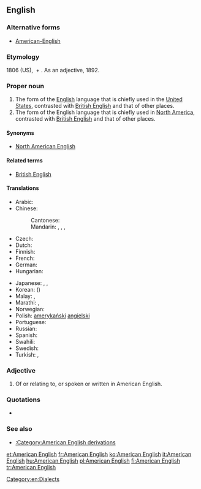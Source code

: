 ==English==
{{wikipedia}}

===Alternative forms===
* [[American-English]] {{qualifier|esp. adjective}}

===Etymology===
1806 (US), {{term|American}} + {{term|English}}.  As an adjective, 1892.

===Proper noun===
{{en-proper noun|sg=[[American]] [[English]]}}

# The form of the [[English]] language that is chiefly used in the [[United States]], contrasted with [[British English]] and that of other places.
# The form of the English language that is chiefly used in [[North America]], contrasted with [[British English]] and that of other places.

====Synonyms====
* {{sense|English of North America}} [[North American English]]

====Related terms====
* [[British English]]

====Translations====
{{trans-top|English of the United States}}
* Arabic: {{t-|ar|الإنجليزية الأمريكية|f|tr=al-'ingilizíyya al-'amrikíyya}}
* Chinese:
*: Cantonese: {{tø|yue|美國英語|tr=mei gwok jīng jyu|sc=Hani}}
*: Mandarin: {{t-|cmn|美國英語|sc=Hani}}, {{t-|cmn|美国英语|tr=Měiguó Yīngyǔ|sc=Hani}}, {{t|cmn|美式英語|sc=Hani}}, {{t|cmn|美式英语|tr=Měishì Yīngyǔ|sc=Hani}}
* Czech: {{t-|cs|americká angličtina|f}}
* Dutch: {{t|nl|Amerikaans-Engels}}
* Finnish: {{t+|fi|amerikanenglanti}}
* French: {{t+|fr|anglais américain|m}}
* German: {{t-|de|Amerikanisches Englisch}}
* Hungarian: {{t+|hu|amerikai angol}}
{{trans-mid}}
* Japanese: {{t-|ja|アメリカ英語|tr=Amerika Eigo}}, {{t-|ja|米英語|tr=Bei-Eigo}}, {{t-|ja|米語|tr=Beigo}}
* Korean: {{t-|ko|미국 영어|tr=Miguk Yeong-eo|sc=Hang}} ({{t+|ko|美國英語|sc=Hani}})
* Malay: {{t-|ms|bahasa Inggeris Amerika}}, {{t-|ms|Inggeris Amerika}}
* Marathi: {{t-|mr|अमेरिकन इंग्रजी|f|tr=amerikana iṃgrazī|sc=Deva}}, {{t-|mr|अमेरिकन इंग्लिश|f|tr=amerikana iṃgliśa|sc=Deva}}
* Norwegian: {{t-|no|amerikansk-engelsk}}
* Polish: [[amerykański]] [[angielski]]
* Portuguese: {{t+|pt|inglês americano|m}}
* Russian: {{t-|ru|американский английский|m|tr=amerikánskij anglíjskij}}
* Spanish: {{t-|es|ingles americano|m}}
* Swahili: {{t-|sw|Kiingereza cha Kimarekani}}
* Swedish: {{t+|sv|amerikansk engelska}}
* Turkish: {{t+|tr|Amerikan İngilizcesi}}, {{t+|tr|Amerikanca}}
{{trans-bottom}}

===Adjective===
{{en-adj}}

# Of or relating to, or spoken or written in American English.

===Quotations===
* {{seeCites}}

===See also===
* [[:Category:American English derivations]]

[[Category:en:Dialects]]

[[et:American English]]
[[fr:American English]]
[[ko:American English]]
[[it:American English]]
[[hu:American English]]
[[pl:American English]]
[[fi:American English]]
[[tr:American English]]